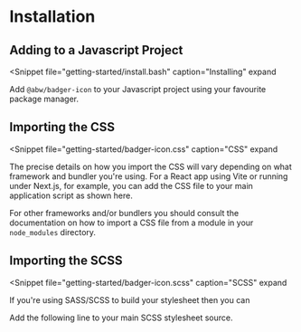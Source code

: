 
# Installation

## Adding to a Javascript Project

<Snippet
  file="getting-started/install.bash"
  caption="Installing"
  expand
>
  Add `@abw/badger-icon` to your Javascript project using your favourite
  package manager.
</Snippet>

## Importing the CSS

<Snippet
  file="getting-started/badger-icon.css"
  caption="CSS"
  expand
>
  The precise details on how you import the CSS will vary depending on what
  framework and bundler you're using.  For a React app using Vite or running
  under Next.js, for example, you can add the CSS file to your main
  application script as shown here.

  For other frameworks and/or bundlers you should consult the documentation on
  how to import a CSS file from a module in your `node_modules` directory.
</Snippet>

## Importing the SCSS

<Snippet
  file="getting-started/badger-icon.scss"
  caption="SCSS"
  expand
>
  If you're using SASS/SCSS to build your stylesheet then you can

  Add the following line to your main SCSS stylesheet source.
</Snippet>

